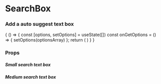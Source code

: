 
<Meta title="Core" component={SearchBox} />

# SearchBox

### Add a auto suggest text box

<Preview withToolbar>
    <Story name="SearchBox">{
        () => {
            const [options, setOptions] = useState([])
            const onGetOptions = () => {
                setOptions(optionsArray)
            };
        return (
            <SearchBox placeholder="Search" getOptions={onGetOptions} searchOptions={options} boxSize={select('boxSize', boxSize, 'S')} />
            )
        }
    }</Story>
</Preview>


### Props

<Props of={SearchBox} />

##### Small search text box

<Preview>
    <SearchBox boxSize='S' />
</Preview>

##### Medium search text box

<Preview>
     <SearchBox boxSize='M' />
</Preview>
